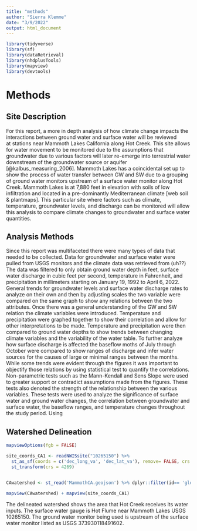 ```yaml
---
title: "methods"
author: "Sierra Klemme"
date: "3/9/2022"
output: html_document
---
```


```r
library(tidyverse)
library(sf)
library(dataRetrieval)
library(nhdplusTools)
library(mapview)
library(devtools)
```

# Methods 

## Site Description 

  For this report, a more in depth analysis of how climate change 
impacts the interactions between ground water
and surface water will be reviewed  
at stations near Mammoth Lakes California along Hot Creek. This
site allows for water movement to be monitored due to the assumptions
that groundwater due to various factors will later re-emerge into terrestrial
water downstream of the groundwater source or aquifer [@kalbus_measuring_2006].
Mammoth Lakes has a coincidental set up to show the process of water transfer between
GW and SW due to a grouping of ground water monitors 
upstream of a surface water monitor along Hot Creek. Mammoth
Lakes is at 7,880 feet in elevation with soils of low infiltration
and located in a pre-dominantly Mediterranean climate [web soil & plantmaps]. 
This particular site where factors such as climate, temperature, groundwater
levels, and discharge can be monitored will allow this analysis to compare 
climate changes to groundwater and surface water quantities. 

## Analysis Methods

  Since this report was multifaceted there were many types of data that needed
to be collected. Data for groundwater and surface water were pulled from USGS monitors
and the climate data was retrieved from (uh??) The data was filtered to only 
obtain ground water depth in feet, surface water discharge in cubic feet per
second, temperature in Fahrenheit, and precipitation in millimeters starting on 
January 19, 1992 to April 6, 2022. General trends for groundwater 
levels and surface water discharge rates to analyze on their own and then 
by adjusting scales the two variable were compared on the same graph to show
any relations between the two attributes. Once there was a general understanding
of the GW and SW relation the climate variables were introduced. Temperature and 
precipitation were graphed together to show their correlation and allow for other
interpretations to be made. Temperature and precipitation were then compared to
ground water depths to show trends between changing climate variables and the 
variability of the water table. To further analyze how surface discharge is affected 
the baseflow moths of July through October were compared to show ranges of 
discharge and infer water sources for the causes of large or minimal ranges between 
the months. While some trends were evident through the figures it was important
to objectify those relations by using statistical test to quantify the correlations.
Non-parametric tests such as the Mann-Kendall and Sens Slope were used to greater
support or contradict assumptions made from the figures. These tests also denoted
the strength of the relationship between the various variables. These tests were
used to analyze the significance of surface water and ground water changes, the 
correlation between groundwater and surface water, the baseflow ranges, and 
temperature changes throughout the study period. Using 


## Watershed Delineation

```r

mapviewOptions(fgb = FALSE)

site_coords_CA1 <- readNWISsite("10265150") %>%
  st_as_sf(coords = c('dec_long_va', 'dec_lat_va'), remove= FALSE, crs = 4326) %>%
  st_transform(crs = 4269)


CAwatershed <- st_read('MammothCA.geojson') %>% dplyr::filter(id== 'globalwatershed') 

mapview(CAwatershed) + mapview(site_coords_CA1)
```

The delineated watershed shows the area that Hot Creek receives its water inputs. 
The surface water gauge is Hot Flume near Mammoth Lakes USGS 10265150. The 
ground water monitor being used is upstream of the surface water monitor listed 
as USGS 373930118491602. 
